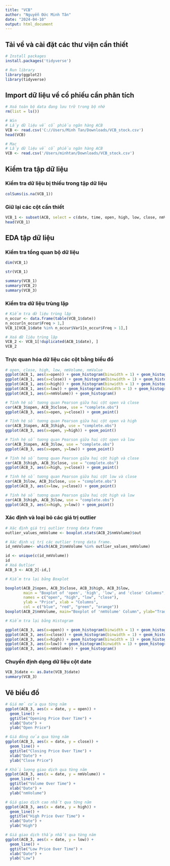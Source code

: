 ```yaml
---
title: "VCB"
author: "Nguyễn Đức Minh Tân"
date: "2024-04-10"
output: html_document
---
```


## Tải về và cài đặt các thư viện cần thiết

```r
# Install packages
install.packages('tidyverse')
```

```r
# Run library
library(ggplot2)
library(tidyverse)
```

## Import dữ liệu về cổ phiếu cần phân tích

```r
# Xoá toàn bộ data đang lưu trữ trong bộ nhớ
rm(list = ls())
```

```r
# Win
# Lấy dữ liệu về cổ phiếu ngân hàng ACB 
VCB <- read.csv('C://Users/Minh Tan/Downloads/VCB_stock.csv')
head(VCB)
```

```r
# Mac
# Lấy dữ liệu về cổ phiếu ngân hàng ACB 
VCB <- read.csv('/Users/minhtan/Downloads/VCB_stock.csv')
```

## Kiểm tra tập dữ liệu

### Kiểm tra dữ liệu bị thiếu trong tập dữ liệu

```r
colSums(is.na(VCB_1))
```

### Giữ lại các cột cần thiết

```r
VCB_1 <- subset(ACB, select = c(date, time, open, high, low, close, nmVolume))
head(VCB_1)
```

## EDA tập dữ liệu

### Kiểm tra tổng quan bộ dữ liệu

```r
dim(VCB_1)
```

```r
str(VCB_1)
```

```r
summary(VCB_1)
summary(VCB_2)
summary(VCB_3)
```

### Kiểm tra dữ liệu trùng lặp

```r
# Kiểm tra dữ liệu trùng lặp
n_occur <- data.frame(table(VCB_1$date))
n_occur[n_occur$Freq > 1,]
VCB_1[VCB_1$date %in% n_occur$Var1[n_occur$Freq > 1],]
```

```r
# Xoá dữ liệu trùng lặp
VCB_2 <- VCB_1[!duplicated(ACB_1$date), ]
VCB_2
```

### Trực quan hóa dữ liệu các cột bằng biểu đồ

```r
# open, close, high, low, nmVolume, nmValue
ggplot(ACB_1, aes(x=open)) + geom_histogram(binwidth = 1) + geom_histogram()
ggplot(ACB_1, aes(x=close)) + geom_histogram(binwidth = 1) + geom_histogram()
ggplot(ACB_1, aes(x=high)) + geom_histogram(binwidth = 1) + geom_histogram()
ggplot(ACB_1, aes(x=low)) + geom_histogram(binwidth = 1) + geom_histogram()
ggplot(ACB_1, aes(x=nmVolume)) + geom_histogram()
```

```r
# Tính hệ số tương quan Pearson giữa hai cột open và close
cor(ACB_3$open, ACB_3$close, use = "complete.obs")
ggplot(ACB_3, aes(x=open, y=close)) + geom_point()

# Tính hệ số tương quan Pearson giữa hai cột open và high
cor(ACB_3$open, ACB_3$high, use = "complete.obs")
ggplot(ACB_3, aes(x=open, y=high)) + geom_point()

# Tính hệ số tương quan Pearson giữa hai cột open và low
cor(ACB_3$open, ACB_3$low, use = "complete.obs")
ggplot(ACB_3, aes(x=open, y=low)) + geom_point()

# Tính hệ số tương quan Pearson giữa hai cột high và close
cor(ACB_3$high, ACB_3$close, use = "complete.obs")
ggplot(ACB_3, aes(x=high, y=close)) + geom_point()

# Tính hệ số tương quan Pearson giữa hai cột low và close
cor(ACB_3$low, ACB_3$close, use = "complete.obs")
ggplot(ACB_3, aes(x=low, y=close)) + geom_point()

# Tính hệ số tương quan Pearson giữa hai cột high và low
cor(ACB_3$high, ACB_3$low, use = "complete.obs")
ggplot(ACB_3, aes(x=high, y=low)) + geom_point()
```

### Xác định và loại bỏ các giá trị outlier

```r
# Xác định giá trị outlier trong data frame
outlier_values_nmVolume <- boxplot.stats(ACB_2$nmVolume)$out 

# Xác định vị trí các outlier trong data frame.
id_nmVolume<- which(ACB_2$nmVolume %in% outlier_values_nmVolume)

id <- unique(c(id_nmVolume))
id
# Xoá Outlier
ACB_3 <- ACB_2[-id,]
```

```r
# Kiểm tra lại bằng Boxplot

boxplot(ACB_2$open, ACB_3$close, ACB_3$high, ACB_3$low,
        main = "Boxplot of 'open', 'high', 'low', and 'close' Columns",
        names = c("open", "high", "low", "close"),
        ylab = "Price", xlab = "Columns",
        col = c("blue", "red", "green", "orange"))
boxplot(ACB_2$nmVolume, main="Boxplot of 'nmVolume' Column", ylab="Trading volume")
```

```r
# Kiểm tra lại bằng Histogram

ggplot(ACB_3, aes(x=open)) + geom_histogram(binwidth = 1) + geom_histogram()
ggplot(ACB_3, aes(x=close)) + geom_histogram(binwidth = 1) + geom_histogram()
ggplot(ACB_3, aes(x=high)) + geom_histogram(binwidth = 1) + geom_histogram()
ggplot(ACB_3, aes(x=low)) + geom_histogram(binwidth = 1) + geom_histogram()
ggplot(ACB_3, aes(x=nmVolume)) + geom_histogram()
```

### Chuyển định dạng dữ liệu cột date

```r
VCB_3$date <- as.Date(VCB_3$date)
summary(VCB_3)
```

## Vẽ biểu đồ

```r
# Giá mở cửa qua từng năm
ggplot(ACB_3, aes(x = date, y = open)) +
  geom_line() +
  ggtitle("Opening Price Over Time") +
  xlab("Date") +
  ylab("Open Price")

# Giá đóng cửa qua từng năm
ggplot(ACB_3, aes(x = date, y = close)) +
  geom_line() +
  ggtitle("Closing Price Over Time") +
  xlab("Date") +
  ylab("Close Price")

# Khối lượng giao dịch qua từng năm
ggplot(ACB_3, aes(x = date, y = nmVolume)) +
  geom_line() +
  ggtitle("Volume Over Time") +
  xlab("Date") +
  ylab("nmVolume")

# Giá giao dịch cao nhất qua từng năm
ggplot(ACB_3, aes(x = date, y = high)) +
  geom_line() +
  ggtitle("High Price Over Time") +
  xlab("Date") +
  ylab("High")

# Giá giao dịch thấp nhất qua từng năm
ggplot(ACB_3, aes(x = date, y = low)) +
  geom_line() +
  ggtitle("Low Price Over Time") +
  xlab("Date") +
  ylab("Low")
```
